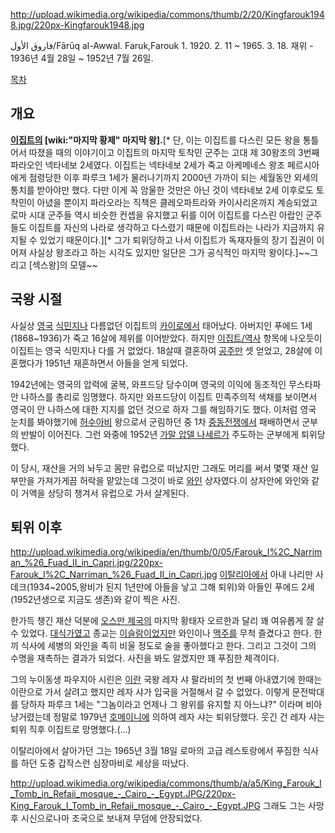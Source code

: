http://upload.wikimedia.org/wikipedia/commons/thumb/2/20/Kingfarouk1948.jpg/220px-Kingfarouk1948.jpg

فاروق الأول/Fārūq al-Awwal. 
Faruk,Farouk 1. 1920. 2. 11 ~ 1965. 3. 18. 
재위 - 1936년 4월 28일 ~ 1952년 7월 26일.

[[목차]]
== 개요 ==
'''[[이집트]]의 [wiki:"마지막 황제" 마지막 왕].'''[* 단, 이는 이집트를 다스린 모든 왕을 통틀어서 따졌을 때의 이야기이고 이집트의 마지막 토착민 군주는 고대 제 30왕조의 3번째 파라오인 넥타네보 2세였다. 이집트는 넥타네보 2세가 죽고 아케메네스 왕조 페르시아에게 점령당한 이후 파루크 1세가 물러나기까지 2000년 가까이 되는 세월동안 외세의 통치를 받아야만 했다. 다만 이게 꼭 암울한 것만은 아닌 것이 넥타네보 2세 이후로도 토착민이 아녔을 뿐이지 파라오라는 직책은 클레오파트라와 카이사리온까지 계승되었고 로마 시대 군주들 역시 비슷한 컨셉을 유지했고 뒤를 이어 이집트를 다스린 아랍인 군주들도 이집트를 자신의 나라로 생각하고 다스렸기 때문에 이집트라는 나라가 지금까지 유지될 수 있었기 때문이다.][* 그가 퇴위당하고 나서 이집트가 독재자들의 장기 집권이 이어져 사실상 왕조라고 하는 시각도 있지만 일단은 그가 공식적인 마지막 왕이다.]~~그리고 [섹스왕]의 모델~~

== 국왕 시절 ==
사실상 [[영국]] [[식민지]]나 다름없던 이집트의 [[카이로]]에서 태어났다. 아버지인 푸에드 1세(1868~1936)가 죽고 16살에 제위를 이어받았다. 하지만 [[이집트/역사]] 항목에 나오듯이 이집트는 영국 식민지나 다를 거 없었다. 18살때 결혼하여 [[공주]]만 셋 얻었고, 28살에 이혼했다가 1951년  재혼하면서 아들을 얻게 되었다.

1942년에는 영국의 압력에 굴복, 와프드당 당수이며 영국의 이익에 동조적인 무스타파 안 나하스를 총리로 임명했다. 하지만 와프드당이 이집트 민족주의적 색채를 보이면서 영국이 안 나하스에 대한 지지를 없던 것으로 하자 그를 해임하기도 했다. 이처럼 영국 눈치를 봐야했기에 [[허수아비]] 왕으로서 군림하던 중  1차 [[중동전쟁]]에서 패배하면서 군부의 반발이 이어진다. 그런 와중에 1952년 [[가말 압델 나세르]]가 주도하는 군부에게 퇴위당했다.

이 당시, 재산을 거의 놔두고 몸만 유럽으로 떠났지만 그래도 머리를 써서 몇몇 재산 일부만을 가져가게끔 허락을 맡았는데 그것이 바로 [[와인]] 상자였다.이 상자안에 와인와 같이 거액을 상당히 챙겨서 유럽으로 가서 살게된다.

== 퇴위 이후 ==
http://upload.wikimedia.org/wikipedia/en/thumb/0/05/Farouk_I%2C_Narriman_%26_Fuad_II_in_Capri.jpg/220px-Farouk_I%2C_Narriman_%26_Fuad_II_in_Capri.jpg
[[이탈리아]]에서 아내 나리만 사데크(1934~2005,왕비가 된지 1년만에 아들을 낳고 그해 퇴위)와 아들인 푸에드 2세(1952년생으로 지금도 생존)와 같이 찍은 사진.

한가득 챙긴 재산 덕분에 [[오스만 제국]]의 마지막 황태자 오르한과 달리 꽤 여유롭게 잘 살 수 있었다. [[대식가]]였고 종교는 [[이슬람]]이었지만 와인이나 [[맥주]]를 무척 즐겼다고 한다. 한끼 식사에 세병의 와인을 족히 비울 정도로 술을 좋아했다고 한다. 그리고 그것이 그의 수명을 재촉하는 결과가 되었다. 사진을 봐도 알겠지만 꽤 푸짐한 체격이다.

그의 누이동생 파우지아 시린은 [[이란]] 국왕 레자 샤 팔라비의 첫 번째 아내였기에 한때는 이란으로 가서 살려고 했지만 레자 샤가 입국을 거절해서 갈 수 없었다. 이렇게 문전박대를 당하자 파루크 1세는 "그놈이라고 언제나 그 왕위를 유지할 지 아느냐?" 이라며 비아냥거렸는데 정말로 1979년 [[호메이니]]에 의하여 레자 샤는 퇴위당했다. 웃긴 건 레자 샤는 퇴위 직후 이집트로 망명했다.(...)

이탈리아에서 살아가던 그는 1965년 3월 18일 로마의 고급 레스토랑에서 푸짐한 식사를 하던 도중 갑작스런 심장마비로 세상을 떠났다.

http://upload.wikimedia.org/wikipedia/commons/thumb/a/a5/King_Farouk_I_Tomb_in_Refaii_mosque_-_Cairo_-_Egypt.JPG/220px-King_Farouk_I_Tomb_in_Refaii_mosque_-_Cairo_-_Egypt.JPG
그래도 그는 사망 후 시신으로나마 조국으로 보내져 무덤에 안장되었다.
